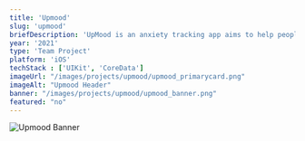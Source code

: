 ```yaml
---
title: 'Upmood'
slug: 'upmood'
briefDescription: 'UpMood is an anxiety tracking app aims to help people document their anxiety levels.'
year: '2021'
type: 'Team Project'
platform: 'iOS'
techStack : ['UIKit', 'CoreData']
imageUrl: "/images/projects/upmood/upmood_primarycard.png"
imageAlt: "Upmood Header"
banner: "/images/projects/upmood/upmood_banner.png"
featured: "no"
---
```


<Image
  alt="Upmood Banner"
  src="/images/projects/upmood/upmood_banner.png"
  width={2538}
  height={1456}
  />